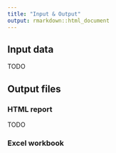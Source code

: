 ```yaml
---
title: "Input & Output"
output: rmarkdown::html_document
---
```


## Input data

TODO

## Output files

### HTML report

TODO

### Excel workbook
